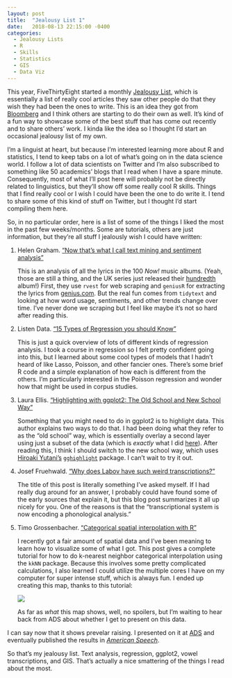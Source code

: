 ```yaml
---
layout: post
title:  "Jealousy List 1"
date:   2018-08-13 22:15:00 -0400
categories:
  - Jealousy Lists
  - R
  - Skills
  - Statistics
  - GIS
  - Data Viz
---
```


This year, FiveThirtyEight started a monthly [Jealousy List](https://fivethirtyeight.com/tag/envy/), which is essentially a list of really cool articles they saw other people do that they wish they had been the ones to write. This is an idea they got from [Bloomberg](https://www.bloomberg.com/features/2017-jealousy-list/) and I think others are starting to do their own as well. It's kind of a fun way to showcase some of the best stuff that has come out recently and to share others' work. I kinda like the idea so I thought I'd start an occasional jealousy list of my own.

I'm a linguist at heart, but because I'm interested learning more about R and statistics, I tend to keep tabs on a lot of what's going on in the data science world. I follow a lot of data scientists on Twitter and I'm also subscribed to something like 50 academics' blogs that I read when I have a spare minute. Consequently, most of what I'll post here will probably not be directly related to linguistics, but they'll show off some really cool R skills. Things that I find really cool or I wish I could have been the one to do write it. I tend to share some of this kind of stuff on Twitter, but I thought I'd start compiling them here.

So, in no particular order, here is a list of some of the things I liked the most in the past few weeks/months. Some are tutorials, others are just information, but they're all stuff I jealously wish I could have written:

1. Helen Graham. ["Now that's what I call text mining and sentiment analysis"](https://helengraham.netlify.app/post/2018-07-23-now-that-what-i-call/now-that-s-what-i-call-text-mining-and-sentiment-analysis/)

    This is an analysis of all the lyrics in the 100 *Now!* music albums. (Yeah, those are still a thing, and the UK series just released their [hundredth](http://www.nowmusic.com/album/now-100/) album!) First, they use `rvest` for web scraping and `geniusR` for extracting the lyrics from [genius.com](https://genius.com). But the real fun comes from `tidytext` and looking at how word usage, sentiments, and other trends change over time. I've never done we scraping but I feel like maybe it's not so hard after reading this.

1. Listen Data. ["15 Types of Regression you should Know"](https://www.listendata.com/2018/03/regression-analysis.html)

    This is just a quick overview of lots of different kinds of regression analysis. I took a course in regression so I felt pretty confident going into this, but I learned about some cool types of models that I hadn't heard of like Lasso, Poisson, and other fancier ones. There's some brief R code and a simple explanation of how each is different from the others. I'm particularly interested in the Poisson regression and wonder how that might be used in corpus studies.

1. Laura Ellis. ["Highlighting with ggplot2: The Old School and New School Way"](https://www.littlemissdata.com/blog/highlight)

    Something that you might need to do in ggplot2 is to highlight data. This author explains two ways to do that. I had been doing what they refer to as the "old school" way, which is essentially overlay a second layer using just a subset of the data (which is *exactly* what I did [here](/blog/ar-raising/#discussion)). After reading this, I think I should switch to the new school way, which uses [Hiroaki Yutani's](https://note.mu/yutannihilation) [`gghighlight`](https://yutannihilation.github.io/gghighlight/articles/gghighlight.html) package. I can't wait to try it out.

1. Josef Fruehwald. ["Why does Labov have such weird transcriptions?"](https://val-systems.blogspot.com/2018/07/why-does-labov-have-such-weird.html)

    The title of this post is literally something I've asked myself. If I had really dug around for an answer, I probably could have found some of the early sources that explain it, but this blog post summarizes it all up nicely for you. One of the reasons is that the "transcriptional system is now encoding a phonological analysis." 

1. Timo Grossenbacher. ["Categorical spatial interpolation with R"](https://timogrossenbacher.ch/2018/03/categorical-spatial-interpolation-with-r/)

    I recently got a fair amount of spatial data and I've been meaning to learn how to visualize some of what I got. This post gives a complete tutorial for how to do k-nearest neighbor categorical interpolation using the `kkNN` package. Because this involves some pretty complicated calculations, I also learned I could utilize the multiple cores I have on my computer for super intense stuff, which is always fun. I ended up creating this map, thanks to this tutorial:

    ![](map_raster.png)
    
    As far as *what* this map shows, well, no spoilers, but I'm waiting to hear back from ADS about whether I get to present on this data.
    
[I can say now that it shows prevelar raising. I presented on it at [ADS](blog/ads-and-lsa-2019/#fridays-ads-presentation-on-prevelar-raising) and eventually published the results in [*American Speech*](https://doi.org/10.1215/00031283-9308384).]{.aside}

So that's my jealousy list. Text analysis, regression, ggplot2, vowel transcriptions, and GIS. That's actually a nice smattering of the things I read about the most. 